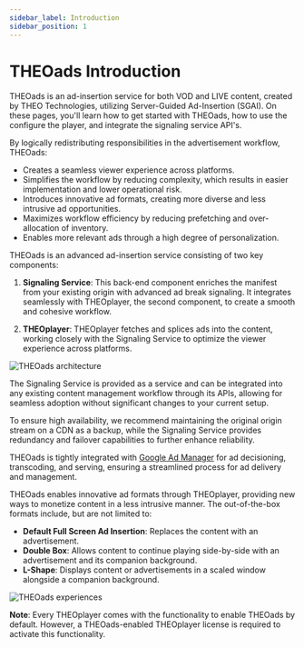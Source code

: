 ```yaml
---
sidebar_label: Introduction
sidebar_position: 1
---
```


# THEOads Introduction


THEOads is an ad-insertion service for both VOD and LIVE content, created by THEO Technologies, utilizing Server-Guided Ad-Insertion (SGAI). On these pages, you'll learn how to get started with THEOads, how to use the configure the player, and integrate the signaling service API's.

By logically redistributing responsibilities in the advertisement workflow, THEOads:

- Creates a seamless viewer experience across platforms.
- Simplifies the workflow by reducing complexity, which results in easier implementation and lower operational risk.
- Introduces innovative ad formats, creating more diverse and less intrusive ad opportunities.
- Maximizes workflow efficiency by reducing prefetching and over-allocation of inventory.
- Enables more relevant ads through a high degree of personalization.

THEOads is an advanced ad-insertion service consisting of two key components:

1. **Signaling Service**: This back-end component enriches the manifest from your existing origin with advanced ad break signaling. It integrates seamlessly with THEOplayer, the second component, to create a smooth and cohesive workflow.

2. **THEOplayer**: THEOplayer fetches and splices ads into the content, working closely with the Signaling Service to optimize the viewer experience across platforms.

![THEOads architecture](./assets/img/how_theoads_works-light.svg)

The Signaling Service is provided as a service and can be integrated into any existing content management workflow through its APIs, allowing for seamless adoption without significant changes to your current setup.

To ensure high availability, we recommend maintaining the original origin stream on a CDN as a backup, while the Signaling Service provides redundancy and failover capabilities to further enhance reliability.

THEOads is tightly integrated with [Google Ad Manager](https://developers.google.com/ad-manager/dynamic-ad-insertion 'Google DAI') for ad decisioning, transcoding, and serving, ensuring a streamlined process for ad delivery and management.

THEOads enables innovative ad formats through THEOplayer, providing new ways to monetize content in a less intrusive manner. The out-of-the-box formats include, but are not limited to:

- **Default Full Screen Ad Insertion**: Replaces the content with an advertisement.
- **Double Box**: Allows content to continue playing side-by-side with an advertisement and its companion background.
- **L-Shape**: Displays content or advertisements in a scaled window alongside a companion background.

![THEOads experiences](./assets/img/theoads_formats.svg)

**Note**: Every THEOplayer comes with the functionality to enable THEOads by default. However, a THEOads-enabled THEOplayer license is required to activate this functionality.

<SidebarDocCardList />
